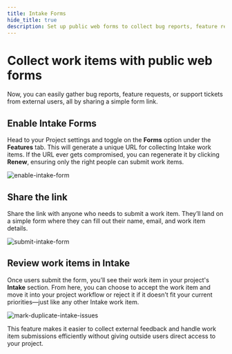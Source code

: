 ```yaml
---
title: Intake Forms
hide_title: true
description: Set up public web forms to collect bug reports, feature requests, and support tickets from external users without giving them project access.
---
```



<div className="tag-wrapper">
  <h1>Collect work items with public web forms</h1>
  <Tags tags={[{ name: "Business", link: "https://plane.so/pricing", additionalClass: "business" }]} />
</div>
Now, you can easily gather bug reports, feature requests, or support tickets from external users, all by sharing a
simple form link.

## Enable Intake Forms

Head to your Project settings and toggle on the **Forms** option under the **Features** tab. This will generate a unique URL for collecting Intake work items. If the URL ever gets compromised, you can regenerate it by clicking **Renew**, ensuring only the right people can submit work items.

![enable-intake-form](https://media.docs.plane.so/intake/enable-intake-form.webp#hero-br)

## Share the link

Share the link with anyone who needs to submit a work item. They’ll land on a simple form where they can fill out their name, email, and work item details.

![submit-intake-form](https://media.docs.plane.so/intake/submit-intake-form.webp#hero)

## Review work items in Intake

Once users submit the form, you’ll see their work item in your project's **Intake** section. From here, you can choose to accept the work item and move it into your project workflow or reject it if it doesn’t fit your current priorities—just like any other Intake work item.

![mark-duplicate-intake-issues](https://media.docs.plane.so/intake/review-intake-form-issues.webp#hero)

This feature makes it easier to collect external feedback and handle work item submissions efficiently without giving outside users direct access to your project.

